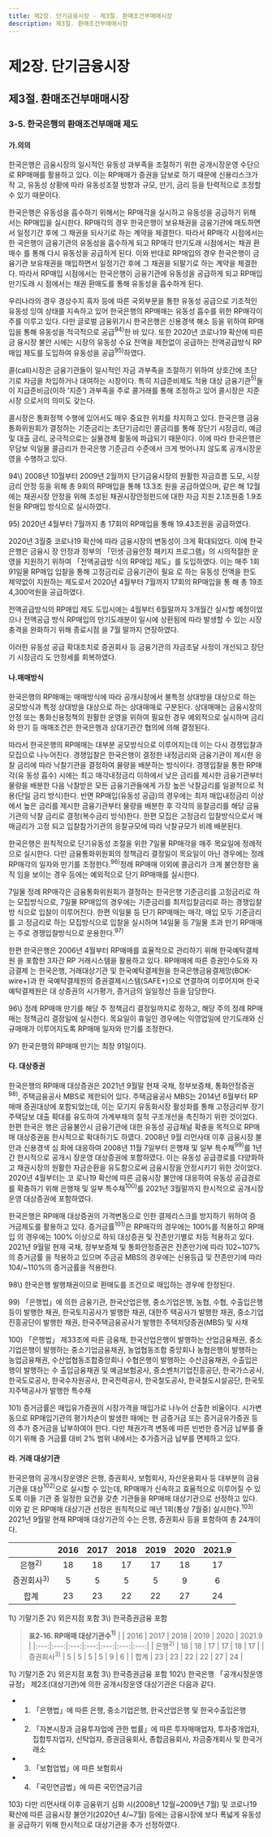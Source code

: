 ```yaml
---
title: 제2장. 단기금융시장 - 제3절. 환매조건부매매시장
description: 제3절. 환매조건부매매시장
---
```


# 제2장. 단기금융시장

## 제3절. 환매조건부매매시장

### 3-5. 한국은행의 환매조건부매매 제도

#### 가.의의

한국은행은 금융시장의 일시적인 유동성 과부족을 조절하기 위한 공개시장운영 수단으
로 RP매매를 활용하고 있다. 이는 RP매매가 증권을 담보로 하기 때문에 신용리스크가 작
고, 유동성 상황에 따라 유동성조절 방향과 규모, 만기, 금리 등을 탄력적으로 조정할 수 있기 때문이다.

한국은행은 유동성을 흡수하기 위해서는 RP매각을 실시하고 유동성을 공급하기 위해
서는 RP매입을 실시한다. RP매각의 경우 한국은행이 보유채권을 금융기관에 매도하면서
일정기간 후에 그 채권을 되사기로 하는 계약을 체결한다. 따라서 RP매각 시점에서는 한
국은행이 금융기관의 유동성을 흡수하게 되고 RP매각 만기도래 시점에서는 채권 환매수
를 통해 다시 유동성을 공급하게 된다. 이와 반대로 RP매입의 경우 한국은행이 금융기관
보유채권을 매입하면서 일정기간 후에 그 채권을 되팔기로 하는 계약을 체결한다. 따라서
RP매입 시점에서는 한국은행이 금융기관에 유동성을 공급하게 되고 RP매입 만기도래 시
점에서는 채권 환매도를 통해 유동성을 흡수하게 된다.

우리나라의 경우 경상수지 흑자 등에 따른 국외부문을 통한 유동성 공급으로 기조적인
유동성 잉여 상태를 지속하고 있어 한국은행의 RP매매는 유동성 흡수를 위한 RP매각이
주를 이루고 있다. 다만 글로벌 금융위기시 한국은행은 신용경색 해소 등을 위하여 RP매
입을 통해 유동성을 적극적으로 공급$^{94)}$한 바 있다. 또한 2020년 코로나19 확산에 따른 금
융시장 불안 시에는 시장의 유동성 수요 전액을 제한없이 공급하는 전액공급방식 RP매입
제도를 도입하여 유동성을 공급$^{95)}$하였다.

콜(call)시장은 금융기관들이 일시적인 자금 과부족을 조절하기 위하여 상호간에 초단
기로 자금을 차입하거나 대여하는 시장이다. 특히 지급준비제도 적용 대상 금융기관$^{5)}$들이 
지급준비금(이하 ‘지준’) 과부족을 주로 콜거래를 통해 조정하고 있어 콜시장은 지준시장
으로서의 의미도 갖는다. 

콜시장은 통화정책 수행에 있어서도 매우 중요한 위치를 차지하고 있다. 한국은행 금융
통화위원회가 결정하는 기준금리는 초단기금리인 콜금리를 통해 장단기 시장금리, 예금 
및 대출 금리, 궁극적으로는 실물경제 활동에 파급되기 때문이다. 이에 따라 한국은행은 
무담보 익일물 콜금리가 한국은행 기준금리 수준에서 크게 벗어나지 않도록 공개시장운
영을 수행하고 있다. 

<GCenterImg src ="/fm/2-16.png" caption="그림2-16. RP매각의 유동성 조절 효과"/>


<GComment>
94\) 2008년 10월부터 2009년 2월까지 단기금융시장의 원활한 자금흐름 도모, 시장금리 안정 등을 위해 총 9회의 RP매입을 통해 13.3조
원을 공급하였으며, 같은 해 12월에는 채권시장 안정을 위해 조성된 채권시장안정펀드에 대한 자금 지원 2.1조원중 1.9조원을 RP매입
방식으로 실시하였다.

95\) 2020년 4월부터 7월까지 총 17회의 RP매입을 통해 19.43조원을 공급하였다.
</GComment>


<Card title ="[참고2-4] 한국은행의 전액공급방식 RP매입 운용">

2020년 3월중 코로나19 확산에 따라 금융시장의 변동성이 크게 확대되었다. 이에 한국은행은 금융시
장 안정과 정부의 「민생·금융안정 패키지 프로그램」의 시의적절한 운영을 지원하기 위하여 「전액공급방
식의 RP매입 제도」를 도입하였다. 이는 매주 1회 91일물 RP매입 입찰을 통해 고정금리로 금융기관이 필요
로 하는 유동성 전액을 한도 제약없이 지원하는 제도로서 2020년 4월부터 7월까지 17회의 RP매입을 통
해 총 19조 4,300억원을 공급하였다.

전액공급방식의 RP매입 제도 도입시에는 4월부터 6월말까지 3개월간 실시할 예정이었으나 전액공급
방식 RP매입의 만기도래분이 일시에 상환됨에 따라 발생할 수 있는 시장충격을 완화하기 위해 종료시점
을 7월 말까지 연장하였다.

이러한 유동성 공급 확대조치로 증권회사 등 금융기관의 자금조달 사정이 개선되고 장단기 시장금리
도 안정세를 회복하였다.

<GCenterImg src ="/fm/t2-13.png" caption="표2-13. 2020년 전액공급방식 RP매입 실적"/>

</Card> 

#### 나.매매방식

한국은행의 RP매매는 매매방식에 따라 공개시장에서 불특정 상대방을 대상으로 하는
공모방식과 특정 상대방을 대상으로 하는 상대매매로 구분된다. 상대매매는 금융시장의
안정 또는 통화신용정책의 원활한 운영을 위하여 필요한 경우 예외적으로 실시하며 금리
와 만기 등 매매조건은 한국은행과 상대기관간 협의에 의해 결정된다.

따라서 한국은행의 RP매매는 대부분 공모방식으로 이루어지는데 이는 다시 경쟁입찰과
모집으로 나누어진다. 경쟁입찰은 한국은행이 결정한 내정금리와 금융기관이 제시한 응찰
금리에 따라 낙찰기관을 결정하여 물량을 배분하는 방식이다. 경쟁입찰을 통한 RP매각(유
동성 흡수) 시에는 최고 매각내정금리 이하에서 낮은 금리를 제시한 금융기관부터 물량을
배분한 다음 낙찰받은 모든 금융기관들에게 가장 높은 낙찰금리를 일괄적으로 적용(단일
금리 방식)한다. 반면 RP매입(유동성 공급)의 경우에는 최저 매입내정금리 이상에서 높은
금리를 제시한 금융기관부터 물량을 배분한 후 각각의 응찰금리를 해당 금융기관의 낙찰
금리로 결정(복수금리 방식)한다. 한편 모집은 고정금리 입찰방식으로서 매매금리가 고정
되고 입찰참가기관의 응찰규모에 따라 낙찰규모가 비례 배분된다.

한국은행은 원칙적으로 단기유동성 조절을 위한 7일물 RP매각을 매주 목요일에 정례적
으로 실시한다. 다만 금융통화위원회의 정책금리 결정일이 목요일이 아닌 경우에는 정례
RP매각의 일자와 만기를 조정한다.$^{96)}$정례 RP매매 이외에 콜금리가 크게 불안정한 움직
임을 보이는 경우 등에는 예외적으로 단기 RP매매를 실시한다.

7일물 정례 RP매각은 금융통화위원회가 결정하는 한국은행 기준금리를 고정금리로 하
는 모집방식으로, 7일물 RP매입의 경우에는 기준금리를 최저입찰금리로 하는 경쟁입찰방
식으로 입찰이 이루어진다. 한편 익일물 등 단기 RP매매는 매각, 매입 모두 기준금리를 고
정금리로 하는 모집방식으로 입찰을 실시하며 14일물 등 7일물 초과 만기 RP매매는 주로 경쟁입찰방식으로 운용한다.$^{97)}$

<GCenterImg src ="/fm/t2-14.png" caption="표2-14. 한국은행의 RP매매실적"/>


한편 한국은행은 2006년 4월부터 RP매매를 효율적으로 관리하기 위해 한국예탁결제원
을 포함한 3자간 RP 거래시스템을 활용하고 있다. RP매매에 따른 증권인수도와 자금결제
는 한국은행, 거래대상기관 및 한국예탁결제원을 한국은행금융결제망(BOK-wire+)과 한
국예탁결제원의 증권결제시스템(SAFE+)으로 연결하여 이루어지며 한국예탁결제원은 대
상증권의 시가평가, 증거금의 일일정산 등을 담당한다.

<GCenterImg src ="/fm/2-17.png" caption="그림2-17. RP매매 흐름도"/>


<GComment>
96\) 정례 RP매매 만기를 해당 주 정책금리 결정일까지로 정하고, 해당 주의 정례 RP매매는 정책금리 결정일에 실시한다. 목요일이 휴일인
경우에는 익영업일에 만기도래와 신규매매가 이루어지도록 RP매매 일자와 만기를 조정한다.

97\) 한국은행의 RP매매 만기는 최장 91일이다.
</GComment>

#### 다. 대상증권

한국은행의 RP매매 대상증권은 2021년 9월말 현재 국채, 정부보증채, 통화안정증권$^{98)}$,
주택금융공사 MBS로 제한되어 있다. 주택금융공사 MBS는 2014년 6월부터 RP매매 증권대상에 포함되었는데, 이는 모기지 유동화시장 활성화를 통해 고정금리부 장기주택담보
대출 확대를 유도하여 가계부채의 질적 구조개선을 촉진하기 위한 것이었다. 한편 한국은
행은 금융불안시 금융기관에 대한 유동성 공급채널 확충을 목적으로 RP매매 대상증권을
한시적으로 확대하기도 하였다. 2008년 9월 리먼사태 이후 금융시장 불안과 신용경색 심
화에 대응하여 2008년 11월 7일부터 은행채 및 일부 특수채$^{99)}$를 1년간 한시적으로 공개시
장운영 대상증권에 포함하였다. 이는 유동성 공급경로를 다양화하고 채권시장의 원활한
자금순환을 유도함으로써 금융시장을 안정시키기 위한 것이었다. 2020년 4월부터는 코
로나19 확산에 따른 금융시장 불안에 대응하여 유동성 공급경로를 확충하기 위해 은행채
및 일부 특수채$^{100)}$를 2021년 3월말까지 한시적으로 공개시장운영 대상증권에 포함하였다.

한국은행은 RP매매 대상증권의 가격변동으로 인한 결제리스크를 방지하기 위하여 증
거금제도를 활용하고 있다. 증거금률$^{101)}$은 RP매각의 경우에는 100%를 적용하고 RP매입
의 경우에는 100% 이상으로 하되 대상증권 및 잔존만기별로 차등 적용하고 있다. 2021년
9월말 현재 국채, 정부보증채 및 통화안정증권은 잔존만기에 따라 102~107%의 증거금률
을 적용하고 있으며 주금공 MBS의 경우에는 신용등급 및 잔존만기에 따라 104/~110%의
증거금률을 적용한다.

<GCenterImg src ="/fm/t2-15.png" caption="표2-15. 한국은행의 RP매입 대상증권별 증거금률"/>


<GComment>
98\) 한국은행 발행채권이므로 환매도를 조건으로 매입하는 경우에 한정된다.

99\) 「은행법」에 의한 금융기관, 한국산업은행, 중소기업은행, 농협, 수협, 수출입은행 등이 발행한 채권, 한국토지공사가 발행한 채권, 대한주
택공사가 발행한 채권, 중소기업진흥공단이 발행한 채권, 한국주택금융공사가 발행한 주택저당증권(MBS) 및 사채

100\) 「은행법」 제33조에 따른 금융채, 한국산업은행이 발행하는 산업금융채권, 중소기업은행이 발행하는 중소기업금융채권, 농업협동조합
중앙회나 농협은행이 발행하는 농업금융채권, 수산업협동조합중앙회나 수협은행이 발행하는 수산금융채권, 수출입은행이 발행하는 수
출입금융채권 및 예금보험공사, 중소벤처기업진흥공단, 한국가스공사, 한국도로공사, 한국수자원공사, 한국전력공사, 한국철도공사,
한국철도시설공단, 한국토지주택공사가 발행한 특수채

101\) 증거금률은 매입유가증권의 시장가격을 매입가로 나누어 산출한 비율이다. 시가변동으로 RP매입기관의 평가차손이 발생한 때에는 현
금증거금 또는 증거금유가증권 등의 추가 증거금을 납부하여야 한다. 다만 채권가격 변동에 따른 빈번한 증거금 납부를 줄이기 위해 증
거금률 대비 2% 범위 내에서는 추가증거금 납부를 면제하고 있다.
</GComment>

#### 라. 거래 대상기관

한국은행의 공개시장운영은 은행, 증권회사, 보험회사, 자산운용회사 등 대부분의 금융
기관을 대상$^{102)}$으로 실시할 수 있는데, RP매매가 신속하고 효율적으로 이루어질 수 있도록
이들 기관 중 일정한 요건을 갖춘 기관들을 RP매매 대상기관으로 선정하고 있다. 이와 같
은 RP매매 대상기관 선정은 원칙적으로 매년 1회(통상 7월중) 실시한다.$^{103)}$ 2021년 9월말
현재 RP매매 대상기관의 수는 은행, 증권회사 등을 포함하여 총 24개이다.

<GCenterImg src ="/fm/t2-16.png" caption="표2-16. RP매매 대상기관수"/>


<TabView>
<TabPanel header="RP매매 대상기관수 $^{1)}$">

|  | 2016 | 2017 | 2018 | 2019 | 2020 | 2021.9 |
|:---:|:---:|:---:|:---:|:---:|:---:|:---:|
| 은행$^{2)}$ | 18 | 18 | 17 | 17 | 18 | 17 |
| 증권회사$^{3)}$ | 5 | 5 | 5 | 5 | 9 | 6 |
| 합계 | 23 | 23 | 22 | 22 | 27 | 24 |

<GComment>
    1\) 기말기준  
    2\) 외은지점 포함  
    3\) 한국증권금융 포함
    </GComment>
</TabPanel>
</TabView>

> __표2-16. RP매매 대상기관수$^{1)}$__
> |  | 2016 | 2017 | 2018 | 2019 | 2020 | 2021.9 |
> |:---:|:---:|:---:|:---:|:---:|:---:|:---:|
> | 은행$^{2)}$ | 18 | 18 | 17 | 17 | 18 | 17 |
> | 증권회사$^{3)}$ | 5 | 5 | 5 | 5 | 9 | 6 |
> | 합계 | 23 | 23 | 22 | 22 | 27 | 24 |
 <GComment>
    1\) 기말기준  
    2\) 외은지점 포함  
    3\) 한국증권금융 포함
        </GComment>

<GComment>
102\) 한국은행 「공개시장운영규정」 제2조(대상기관)에 의한 공개시장운영 대상기관은 다음과 같다.

  - 1. 「은행법」에 따른 은행, 중소기업은행, 한국산업은행 및 한국수출입은행
  - 2. 「자본시장과 금융투자업에 관한 법률」에 따른 투자매매업자, 투자중개업자, 집합투자업자, 신탁업자, 증권금융회사, 종합금융회사,
자금중개회사 및 한국거래소
  - 3. 「보험업법」에 따른 보험회사
  - 4. 「국민연금법」에 따른 국민연금기금

103\) 다만 리먼사태 이후 금융위기 심화 시(2008년 12월~2009년 7월) 및 코로나19 확산에 따른 금융시장 불안기(2020년 4/~7월) 등에는
금융시장에 보다 폭넓게 유동성을 공급하기 위해 한시적으로 대상기관을 추가 선정하였다.

</GComment>

